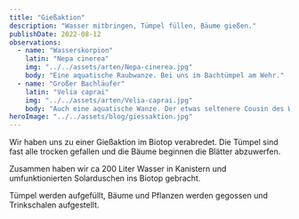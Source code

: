 ```yaml
---
title: "Gießaktion"
description: "Wasser mitbringen, Tümpel füllen, Bäume gießen."
publishDate: 2022-08-12
observations:
  - name: "Wasserskorpion"
    latin: "Nepa cinerea"
    img: "../../assets/arten/Nepa-cinerea.jpg"
    body: "Eine aquatische Raubwanze. Bei uns im Bachtümpel am Wehr."
  - name: "Großer Bachläufer"
    latin: "Velia caprai"
    img: "../../assets/arten/Velia-caprai.jpg"
    body: "Auch eine aquatische Wanze. Der etwas seltenere Cousin des Wasserläufers."
heroImage: "../../assets/blog/giessaktion.jpg"
---
```



Wir haben uns zu einer Gießaktion im Biotop verabredet.
Die Tümpel sind fast alle trocken gefallen und die Bäume beginnen die Blätter abzuwerfen.

Zusammen haben wir ca 200 Liter Wasser in Kanistern und umfunktionierten Solarduschen ins Biotop gebracht.

Tümpel werden aufgefüllt, Bäume und Pflanzen werden gegossen und Trinkschalen aufgestellt.
